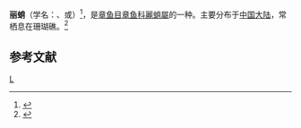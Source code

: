 {{Speciesbox
| taxon = Callistoctopus arakawai
| image = Octopus ornatus Gould.jpg
| binomial_authority = Taki
}}
'''丽蛸'''（学名：''{{lang|la|Callistoctopus ornatus}}''、''{{lang|la|Callistoctopus arakawai}}''或''{{lang|la|Octopus ornatus}}''）<ref>{{Cite web |url=http://www.marinespecies.org/aphia.php?p=taxdetails&id=534728 |title=WoRMS - World Register of Marine Species - Callistoctopus ornatus (Gould, 1852) |access-date=2011-06-11 |archive-date=2022-05-20 |archive-url=https://web.archive.org/web/20220520012146/https://www.marinespecies.org/aphia.php?p=taxdetails&id=534728 }}</ref>，是[[章鱼目|章鱼目]][[章鱼科|章鱼科]][[麗蛸屬|麗蛸屬]]的一种。主要分布于[[中国大陆|中国大陆]]，常栖息在珊瑚礁。<ref>{{cite web|url=http://shell.sinica.edu.tw/chinese/shellbase_detail.php?science_no=4049|title=国际贝库：丽蛸|publisher=台湾贝类资料库|accessdate=2009-08-11|archive-date=2016-03-04|archive-url=https://web.archive.org/web/20160304103738/http://shell.sinica.edu.tw/chinese/shellbase_detail.php?science_no=4049}}</ref>

== 参考文献 ==
{{reflist}}

{{Taxonbar}}
[[Category:章鱼科|L]]
